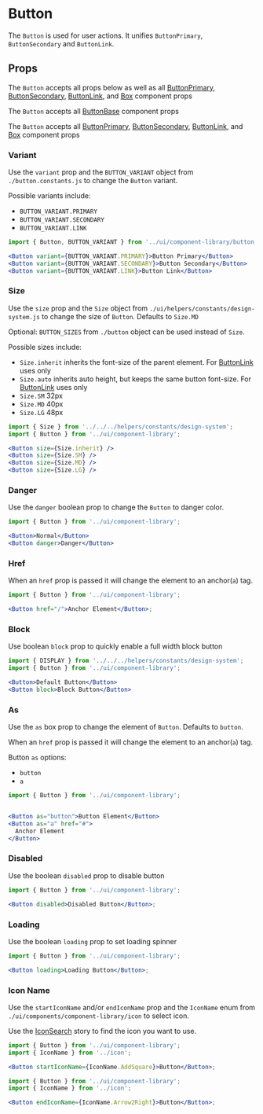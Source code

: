 
# Button

The `Button` is used for user actions. It unifies `ButtonPrimary`, `ButtonSecondary` and `ButtonLink`.

<Canvas>
  <Story id="components-componentlibrary-button--default-story" />
</Canvas>

## Props

The `Button` accepts all props below as well as all [ButtonPrimary](/docs/components-componentlibrary-buttonprimary--default-story), [ButtonSecondary](/docs/components-componentlibrary-buttonsecondary--default-story), [ButtonLink](/docs/components-componentlibrary-buttonlink--default-story), and [Box](/docs/components-ui-box--default-story#props) component props

<ArgsTable of={Button} />

The `Button` accepts all [ButtonBase](/docs/components-componentlibrary-buttonbase--default-story#props) component props

<ArgsTable of={ButtonBase} />

The `Button` accepts all [ButtonPrimary](/docs/components-componentlibrary-buttonprimary--default-story), [ButtonSecondary](/docs/components-componentlibrary-buttonsecondary--default-story), [ButtonLink](/docs/components-componentlibrary-buttonlink--default-story), and [Box](/docs/components-ui-box--default-story#props) component props

<ArgsTable of={ButtonLink} />

### Variant

Use the `variant` prop and the `BUTTON_VARIANT` object from `./button.constants.js` to change the `Button` variant.

Possible variants include:

- `BUTTON_VARIANT.PRIMARY`
- `BUTTON_VARIANT.SECONDARY`
- `BUTTON_VARIANT.LINK`

<Canvas>
  <Story id="components-componentlibrary-button--variant" />
</Canvas>

```jsx
import { Button, BUTTON_VARIANT } from '../ui/component-library/button';

<Button variant={BUTTON_VARIANT.PRIMARY}>Button Primary</Button>
<Button variant={BUTTON_VARIANT.SECONDARY}>Button Secondary</Button>
<Button variant={BUTTON_VARIANT.LINK}>Button Link</Button>
```

### Size

Use the `size` prop and the `Size` object from `./ui/helpers/constants/design-system.js` to change the size of `Button`. Defaults to `Size.MD`

Optional: `BUTTON_SIZES` from `./button` object can be used instead of `Size`.

Possible sizes include:

- `Size.inherit` inherits the font-size of the parent element. For [ButtonLink](/docs/components-componentlibrary-buttonlink--default-story) uses only
- `Size.auto` inherits auto height, but keeps the same button font-size. For [ButtonLink](/docs/components-componentlibrary-buttonlink--default-story) uses only
- `Size.SM` 32px
- `Size.MD` 40px
- `Size.LG` 48px

<Canvas>
  <Story id="components-componentlibrary-button--size-story" />
</Canvas>

```jsx
import { Size } from '../../../helpers/constants/design-system';
import { Button } from '../ui/component-library';

<Button size={Size.inherit} />
<Button size={Size.SM} />
<Button size={Size.MD} />
<Button size={Size.LG} />
```

### Danger

Use the `danger` boolean prop to change the `Button` to danger color.

<Canvas>
  <Story id="components-componentlibrary-button--danger" />
</Canvas>

```jsx
import { Button } from '../ui/component-library';

<Button>Normal</Button>
<Button danger>Danger</Button>
```

### Href

When an `href` prop is passed it will change the element to an anchor(`a`) tag.

<Canvas>
  <Story id="components-componentlibrary-button--href" />
</Canvas>

```jsx
import { Button } from '../ui/component-library';

<Button href="/">Anchor Element</Button>;
```

### Block

Use boolean `block` prop to quickly enable a full width block button

<Canvas>
  <Story id="components-componentlibrary-button--block" />
</Canvas>

```jsx
import { DISPLAY } from '../../../helpers/constants/design-system';
import { Button } from '../ui/component-library';

<Button>Default Button</Button>
<Button block>Block Button</Button>
```

### As

Use the `as` box prop to change the element of `Button`. Defaults to `button`.

When an `href` prop is passed it will change the element to an anchor(`a`) tag.

Button `as` options:

- `button`
- `a`

<Canvas>
  <Story id="components-componentlibrary-button--as" />
</Canvas>

```jsx
import { Button } from '../ui/component-library';


<Button as="button">Button Element</Button>
<Button as="a" href="#">
  Anchor Element
</Button>
```

### Disabled

Use the boolean `disabled` prop to disable button

<Canvas>
  <Story id="components-componentlibrary-button--disabled" />
</Canvas>

```jsx
import { Button } from '../ui/component-library';

<Button disabled>Disabled Button</Button>;
```

### Loading

Use the boolean `loading` prop to set loading spinner

<Canvas>
  <Story id="components-componentlibrary-button--loading" />
</Canvas>

```jsx
import { Button } from '../ui/component-library';

<Button loading>Loading Button</Button>;
```

### Icon Name

Use the `startIconName` and/or `endIconName` prop and the `IconName` enum from `./ui/components/component-library/icon` to select icon.

Use the [IconSearch](/story/components-componentlibrary-icon--default-story) story to find the icon you want to use.

<Canvas>
  <Story id="components-componentlibrary-button--start-icon-name" />
</Canvas>

```jsx
import { Button } from '../ui/component-library';
import { IconName } from '../icon';

<Button startIconName={IconName.AddSquare}>Button</Button>;
```

<Canvas>
  <Story id="components-componentlibrary-button--end-icon-name" />
</Canvas>

```jsx
import { Button } from '../ui/component-library';
import { IconName } from '../icon';

<Button endIconName={IconName.Arrow2Right}>Button</Button>;
```
